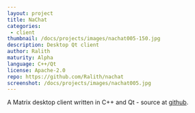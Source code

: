 ```yaml
---
layout: project
title: NaChat
categories: 
 - client
thumbnail: /docs/projects/images/nachat005-150.jpg
description: Desktop Qt client
author: Ralith
maturity: Alpha
language: C++/Qt
license: Apache-2.0
repo: https://github.com/Ralith/nachat
screenshot: /docs/projects/images/nachat005.jpg
---
```


A Matrix desktop client written in C++ and Qt - source at [github](https://github.com/Ralith/nachat).


